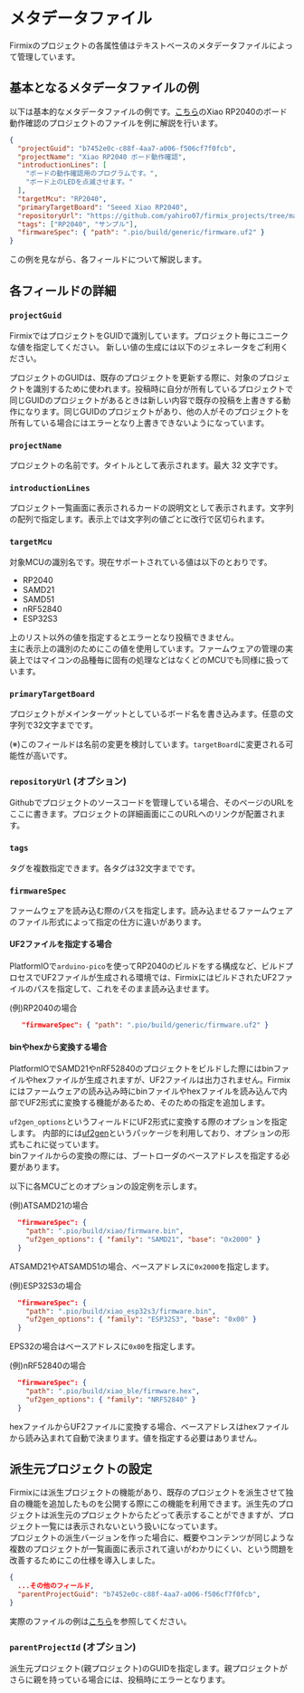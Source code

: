 # メタデータファイル

Firmixのプロジェクトの各属性値はテキストベースのメタデータファイルによって管理しています。

## 基本となるメタデータファイルの例

以下は基本的なメタデータファイルの例です。[こちら](https://github.com/yahiro07/firmix_projects/blob/main/firmix/blink_xiao_rp2040/firmix.project.json)のXiao RP2040のボード動作確認のプロジェクトのファイルを例に解説を行います。

```json
{
  "projectGuid": "b7452e0c-c88f-4aa7-a006-f506cf7f0fcb",
  "projectName": "Xiao RP2040 ボード動作確認",
  "introductionLines": [
    "ボードの動作確認用のプログラムです。",
    "ボード上のLEDを点滅させます。"
  ],
  "targetMcu": "RP2040",
  "primaryTargetBoard": "Seeed Xiao RP2040",
  "repositoryUrl": "https://github.com/yahiro07/firmix_projects/tree/main/firmix/blink_xiao_rp2040",
  "tags": ["RP2040", "サンプル"],
  "firmwareSpec": { "path": ".pio/build/generic/firmware.uf2" }
}
```

この例を見ながら、各フィールドについて解説します。

## 各フィールドの詳細

### `projectGuid`

FirmixではプロジェクトをGUIDで識別しています。プロジェクト毎にユニークな値を指定してください。
新しい値の生成には以下のジェネレータをご利用ください。


<GuidGenerator />

プロジェクトのGUIDは、既存のプロジェクトを更新する際に、対象のプロジェクトを識別するために使われます。投稿時に自分が所有しているプロジェクトで同じGUIDのプロジェクトがあるときは新しい内容で既存の投稿を上書きする動作になります。同じGUIDのプロジェクトがあり、他の人がそのプロジェクトを所有している場合にはエラーとなり上書きできないようになっています。

### `projectName`

プロジェクトの名前です。タイトルとして表示されます。最大 32 文字です。

### `introductionLines`

プロジェクト一覧画面に表示されるカードの説明文として表示されます。文字列の配列で指定します。表示上では文字列の値ごとに改行で区切られます。

### `targetMcu`

対象MCUの識別名です。現在サポートされている値は以下のとおりです。

- RP2040
- SAMD21
- SAMD51
- nRF52840
- ESP32S3

上のリスト以外の値を指定するとエラーとなり投稿できません。  
主に表示上の識別のためにこの値を使用しています。ファームウェアの管理の実装上ではマイコンの品種毎に固有の処理などはなくどのMCUでも同様に扱っています。

### `primaryTargetBoard`

プロジェクトがメインターゲットとしているボード名を書き込みます。任意の文字列で32文字までです。

(※)このフィールドは名前の変更を検討しています。`targetBoard`に変更される可能性が高いです。

### `repositoryUrl` (オプション)

Githubでプロジェクトのソースコードを管理している場合、そのページのURLをここに書きます。プロジェクトの詳細画面にこのURLへのリンクが配置されます。

### `tags`

タグを複数指定できます。各タグは32文字までです。

### `firmwareSpec`

ファームウェアを読み込む際のパスを指定します。読み込ませるファームウェアのファイル形式によって指定の仕方に違いがあります。

#### UF2ファイルを指定する場合

PlatformIOで`arduino-pico`を使ってRP2040のビルドをする構成など、ビルドプロセスでUF2ファイルが生成される環境では、FirmixにはビルドされたUF2ファイルのパスを指定して、これをそのまま読み込ませます。

(例)RP2040の場合

```json
   "firmwareSpec": { "path": ".pio/build/generic/firmware.uf2" }
```

#### binやhexから変換する場合

PlatformIOでSAMD21やnRF52840のプロジェクトをビルドした際にはbinファイルやhexファイルが生成されますが、UF2ファイルは出力されません。Firmixにはファームウェアの読み込み時にbinファイルやhexファイルを読み込んで内部でUF2形式に変換する機能があるため、そのための指定を追加します。

`uf2gen_options`というフィールドにUF2形式に変換する際のオプションを指定します。
内部的には[uf2gen](https://www.npmjs.com/package/uf2gen)というパッケージを利用しており、オプションの形式もこれに従っています。  
binファイルからの変換の際には、ブートローダのベースアドレスを指定する必要があります。

以下に各MCUごとのオプションの設定例を示します。

(例)ATSAMD21の場合

```json
  "firmwareSpec": {
    "path": ".pio/build/xiao/firmware.bin",
    "uf2gen_options": { "family": "SAMD21", "base": "0x2000" }
  }
```

ATSAMD21やATSAMD51の場合、ベースアドレスに`0x2000`を指定します。

(例)ESP32S3の場合

```json
  "firmwareSpec": {
    "path": ".pio/build/xiao_esp32s3/firmware.bin",
    "uf2gen_options": { "family": "ESP32S3", "base": "0x00" }
  }
```

EPS32の場合はベースアドレスに`0x00`を指定します。

(例)nRF52840の場合

```json
  "firmwareSpec": {
    "path": ".pio/build/xiao_ble/firmware.hex",
    "uf2gen_options": { "family": "NRF52840" }
  }
```

hexファイルからUF2ファイルに変換する場合、ベースアドレスはhexファイルから読み込まれて自動で決まります。値を指定する必要はありません。

## 派生元プロジェクトの設定

Firmixには派生プロジェクトの機能があり、既存のプロジェクトを派生させて独自の機能を追加したものを公開する際にこの機能を利用できます。派生先のプロジェクトは派生元のプロジェクトからたどって表示することができますが、プロジェクト一覧には表示されないという扱いになっています。  
プロジェクトの派生バージョンを作った場合に、概要やコンテンツが同じような複数のプロジェクトが一覧画面に表示されて違いがわかりにくい、という問題を改善するためにこの仕様を導入しました。

```json
{
  ...その他のフィールド,
  "parentProjectGuid": "b7452e0c-c88f-4aa7-a006-f506cf7f0fcb",
}
```

実際のファイルの例は[こちら](https://github.com/yahiro07/firmix_projects/blob/main/firmix/blink_xiao_samd21/firmix.project.json)を参照してください。

### `parentProjectId` (オプション)

派生元プロジェクト(親プロジェクト)のGUIDを指定します。親プロジェクトがさらに親を持っている場合には、投稿時にエラーとなります。

